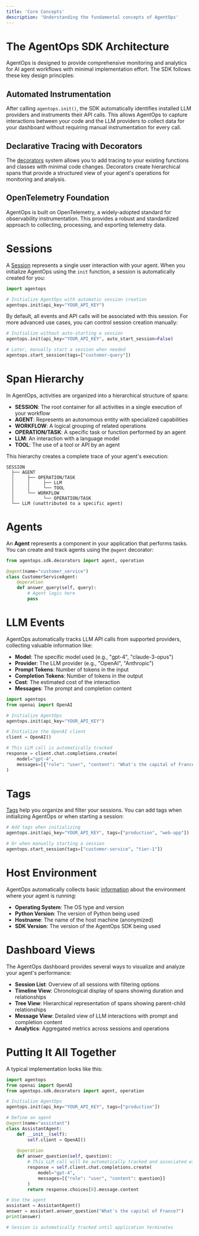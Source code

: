```yaml
---
title: 'Core Concepts'
description: 'Understanding the fundamental concepts of AgentOps'
---
```


# The AgentOps SDK Architecture

AgentOps is designed to provide comprehensive monitoring and analytics for AI agent workflows with minimal implementation effort. The SDK follows these key design principles:

## Automated Instrumentation

After calling `agentops.init()`, the SDK automatically identifies installed LLM providers and instruments their API calls. This allows AgentOps to capture interactions between your code and the LLM providers to collect data for your dashboard without requiring manual instrumentation for every call.

## Declarative Tracing with Decorators

The [decorators](/v2/concepts/decorators) system allows you to add tracing to your existing functions and classes with minimal code changes. Decorators create hierarchical spans that provide a structured view of your agent's operations for monitoring and analysis.

## OpenTelemetry Foundation

AgentOps is built on OpenTelemetry, a widely-adopted standard for observability instrumentation. This provides a robust and standardized approach to collecting, processing, and exporting telemetry data.

# Sessions

A [Session](/v2/concepts/sessions) represents a single user interaction with your agent. When you initialize AgentOps using the `init` function, a session is automatically created for you:

```python
import agentops

# Initialize AgentOps with automatic session creation
agentops.init(api_key="YOUR_API_KEY")
```

By default, all events and API calls will be associated with this session. For more advanced use cases, you can control session creation manually:

```python
# Initialize without auto-starting a session
agentops.init(api_key="YOUR_API_KEY", auto_start_session=False)

# Later, manually start a session when needed
agentops.start_session(tags=["customer-query"])
```

# Span Hierarchy

In AgentOps, activities are organized into a hierarchical structure of spans:

- **SESSION**: The root container for all activities in a single execution of your workflow
- **AGENT**: Represents an autonomous entity with specialized capabilities
- **WORKFLOW**: A logical grouping of related operations
- **OPERATION/TASK**: A specific task or function performed by an agent
- **LLM**: An interaction with a language model
- **TOOL**: The use of a tool or API by an agent

This hierarchy creates a complete trace of your agent's execution:

```
SESSION
  ├── AGENT
  │     ├── OPERATION/TASK
  │     │     ├── LLM
  │     │     └── TOOL
  │     └── WORKFLOW
  │           └── OPERATION/TASK
  └── LLM (unattributed to a specific agent)
```

# Agents

An **Agent** represents a component in your application that performs tasks. You can create and track agents using the `@agent` decorator:

```python
from agentops.sdk.decorators import agent, operation

@agent(name="customer_service")
class CustomerServiceAgent:
    @operation
    def answer_query(self, query):
        # Agent logic here
        pass
```

# LLM Events

AgentOps automatically tracks LLM API calls from supported providers, collecting valuable information like:

- **Model**: The specific model used (e.g., "gpt-4", "claude-3-opus")
- **Provider**: The LLM provider (e.g., "OpenAI", "Anthropic")
- **Prompt Tokens**: Number of tokens in the input
- **Completion Tokens**: Number of tokens in the output
- **Cost**: The estimated cost of the interaction
- **Messages**: The prompt and completion content

```python
import agentops
from openai import OpenAI

# Initialize AgentOps
agentops.init(api_key="YOUR_API_KEY")

# Initialize the OpenAI client
client = OpenAI()

# This LLM call is automatically tracked
response = client.chat.completions.create(
    model="gpt-4",
    messages=[{"role": "user", "content": "What's the capital of France?"}]
)
```

# Tags

[Tags](/v2/concepts/tags) help you organize and filter your sessions. You can add tags when initializing AgentOps or when starting a session:

```python
# Add tags when initializing
agentops.init(api_key="YOUR_API_KEY", tags=["production", "web-app"])

# Or when manually starting a session
agentops.start_session(tags=["customer-service", "tier-1"])
```

# Host Environment

AgentOps automatically collects basic [information](/v2/concepts/host-env) about the environment where your agent is running:

- **Operating System**: The OS type and version
- **Python Version**: The version of Python being used
- **Hostname**: The name of the host machine (anonymized)
- **SDK Version**: The version of the AgentOps SDK being used

# Dashboard Views

The AgentOps dashboard provides several ways to visualize and analyze your agent's performance:

- **Session List**: Overview of all sessions with filtering options
- **Timeline View**: Chronological display of spans showing duration and relationships
- **Tree View**: Hierarchical representation of spans showing parent-child relationships
- **Message View**: Detailed view of LLM interactions with prompt and completion content
- **Analytics**: Aggregated metrics across sessions and operations

# Putting It All Together

A typical implementation looks like this:

```python
import agentops
from openai import OpenAI
from agentops.sdk.decorators import agent, operation

# Initialize AgentOps
agentops.init(api_key="YOUR_API_KEY", tags=["production"])

# Define an agent
@agent(name="assistant")
class AssistantAgent:
    def __init__(self):
        self.client = OpenAI()
    
    @operation
    def answer_question(self, question):
        # This LLM call will be automatically tracked and associated with this agent
        response = self.client.chat.completions.create(
            model="gpt-4",
            messages=[{"role": "user", "content": question}]
        )
        return response.choices[0].message.content

# Use the agent
assistant = AssistantAgent()
answer = assistant.answer_question("What's the capital of France?")
print(answer)

# Session is automatically tracked until application terminates
```

<script type="module" src="/scripts/github_stars.js"></script>
<script type="module" src="/scripts/scroll-img-fadein-animation.js"></script>
<script type="module" src="/scripts/button_heartbeat_animation.js"></script>